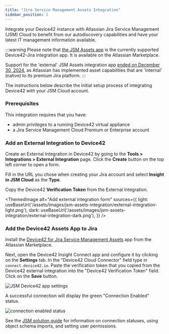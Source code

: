 ```yaml
---
title: "Jira Service Management Assets Integration"
sidebar_position: 1
---
```


Integrate your Device42 instance with Atlassian Jira Service Management (JSM) Cloud to benefit from our autodiscovery capabilities and have your latest IT management information available.

:::warning
Please note that [the JSM Assets app](https://marketplace.atlassian.com/search?query=device42) is the currently supported Device42-Jira integration app. It is available on the Atlassian Marketplace.

Support for the 'external' JSM Assets integration app [ended on December 30, 2024](https://community.developer.atlassian.com/t/shutdown-notice-update-on-deprecation-of-the-external-assets-platform/81193), as Atlassian has implemented asset capabilities that are 'internal' (native) to its premium Jira platform. 
:::

The instructions below describe the initial setup process of integrating Device42 with your JSM Cloud account.

### Prerequisites

This integration requires that you have:

* admin privileges to a running Device42 virtual appliance 
* a Jira Service Management Cloud Premium or Enterprise account

### Add an External Integration to Device42 

Create an External Integration in Device42 by going to the **Tools > Integrations > External Integration** page. Click the **Create** button on the top left corner to open a form. 

Fill in the URL you chose when creating your Jira account and select **Insight in JSM Cloud** as the **Type**.

Copy the Device42 **Verification Token** from the External Integration. 

<ThemedImage
  alt="Add external integration form"
  sources={{
    light: useBaseUrl('/assets/images/jsm-assets-integration/external-integration-light.png'),
    dark: useBaseUrl('/assets/images/jsm-assets-integration/external-integration-dark.png'),
  }}
/>

### Add the Device42 Assets App to Jira

Install the [Device42 for Jira Service Management Assets](https://marketplace.atlassian.com/search?query=device42) app from the Atlassian Marketplace.

Next, open the Device42 Insight Connect app and configure it by clicking on the **Settings** tab. In the "Device42 Cloud Connector" field type in `connect.device42.io`. Paste the verification token that you copied from the Device42 external integration into the "Device42 Verification Token" field. Click on the **Save** button. 

![JSM Device42 app settings](/assets/images/jsm-assets-integration/jira-d42-app-settings.png)

A successful connection will display the green "Connection Enabled" status. 

![connection enabled status](/assets/images/jsm-solution-guide/image38.png)

See the [JSM solution guide](solution-guides/jira-service-management-integration.mdx) for information on connection statuses, using object schema imports, and setting user permissions.
